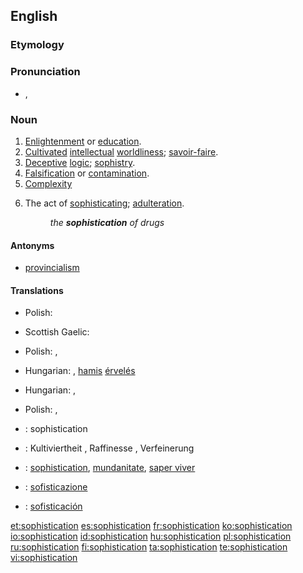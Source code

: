 ==English==

===Etymology===
{{suffix|sophisticate|ion}}

===Pronunciation===
* {{IPA|/səˌfɪs.tɪˈkeɪ.ʃən/}}, {{X-SAMPA|/s@%fIs.tI"keI.S@n/}}

===Noun===
{{en-noun|-}}

# [[enlightenment|Enlightenment]] or [[education]].
# [[cultivated|Cultivated]] [[intellectual]] [[worldliness]]; [[savoir-faire]].
# [[deceptive|Deceptive]] [[logic]]; [[sophistry]].
# [[falsification|Falsification]] or [[contamination]].
# [[complexity|Complexity]]
# {{archaic}} The act of [[sophisticate|sophisticating]]; [[adulteration]].
#: ''the '''sophistication''' of drugs''
#: {{rfquotek|Boyle}}

====Antonyms====
* {{sense|cultivated intellectual worldliness}} [[provincialism]]

====Translations====
{{trans-top|enlightenment or education}}
* Polish: {{t-|pl|zaawansowanie|n}}
{{trans-mid}}
* Scottish Gaelic: {{t-|gd|ionnsachadh|m}} {{qualifier|education}}
{{trans-bottom}}

{{trans-top|cultivated intellectual worldliness; savoir-faire}}
* Polish: {{t-|pl|obycie|n}}, {{t-|pl|wyrobienie|n}}
{{trans-mid}}
{{trans-bottom}}

{{trans-top|deceptive logic; sophistry}}
* Hungarian: {{t-|hu|álokoskodás}}, [[hamis]] [[érvelés]]
{{trans-mid}}
{{trans-bottom}}

{{trans-top|falsification or contamination}}
* Hungarian: {{t-|hu|meghamisítás}}, {{t-|hu|elferdítés}}
{{trans-mid}}
{{trans-bottom}}

{{trans-top|complexity}}
* Polish: {{t+|pl|finezja|f}}, {{t-|pl|wyrafinowanie|n}}
{{trans-mid}}
{{trans-bottom}}

{{checktrans-top}}
* {{ttbc|fr}}: sophistication {{f}}
* {{ttbc|de}}: Kultiviertheit {{f}}, Raffinesse {{f}}, Verfeinerung {{f}}
* {{ttbc|ia}}: [[sophistication]], [[mundanitate]], [[saper viver]]
* {{ttbc|it}}: [[sofisticazione]]
{{trans-mid}}
* {{ttbc|es}}: [[sofisticación]]
{{trans-bottom}}

[[et:sophistication]]
[[es:sophistication]]
[[fr:sophistication]]
[[ko:sophistication]]
[[io:sophistication]]
[[id:sophistication]]
[[hu:sophistication]]
[[pl:sophistication]]
[[ru:sophistication]]
[[fi:sophistication]]
[[ta:sophistication]]
[[te:sophistication]]
[[vi:sophistication]]